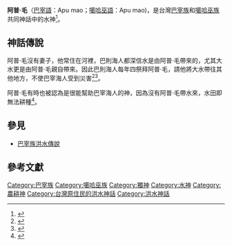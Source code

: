 {{expert|subject=臺灣原住民族}}

'''阿普·毛'''（[[巴宰語|巴宰語]]：Apu mao；[[噶哈巫語|噶哈巫語]]：Apu mao)，是台灣[[巴宰族|巴宰族]]和[[噶哈巫族|噶哈巫族]]共同神話中的水神<ref name="在地發聲‧我是噶哈巫系列演講：噶哈巫的多元信仰">{{cite web|author=[[潘寶鳳|潘寶鳳]]、[[潘應玉|潘應玉]] |title=在地發聲‧我是噶哈巫系列演講：噶哈巫的多元信仰 |url=https://tiprc.apc.gov.tw/blog_wp/?p=14560 |publisher=[[臺灣原住民族圖書資訊中心|臺灣原住民族圖書資訊中心]] |work=[[中華民國原住民族委員會|中華民國原住民族委員會]] |accessdate=2017-11-15 }}</ref>。

== 神話傳說 ==
阿普·毛沒有妻子，他常住在河裡，巴則海人都深信水是由阿普·毛帶來的，尤其大水更是由阿普·毛親自帶來。因此巴則海人每年四祭拜阿普·毛，請他將大水帶往其他地方，不使巴宰海人受到災害<ref name="台灣原住民族文學概說">{{cite web |author=[[巴蘇亞.博伊哲努|巴蘇亞.博伊哲努]]（浦忠成） |title=台灣原住民族文學概說 第二講洪水肆虐的時期 |url=https://www.dmtip.gov.tw/uploads/files/PDF/T1.pdf |publisher= |work= |accessdate=2020-12 |archive-date=2019-10-26 |archive-url=https://web.archive.org/web/20191026103036/http://www.dmtip.gov.tw/uploads//files/PDF/T1.pdf |dead-url=no }}</ref><ref name="第四屆台灣文化國際學術研討會論文集：台灣思想與台灣主體性">{{cite book |author=[[臺師大臺文所|臺師大臺文所]] |title=《第四屆台灣文化國際學術研討會論文集：台灣思想與台灣主體性》 |url=https://www.books.com.tw/products/0010698908 |publisher=[[萬卷樓|萬卷樓]] |year=2005-10-01 |isbn=9789577395481 }}</ref>{{Rp|185}}。 

阿普·毛有時也被認為是很能幫助巴宰海人的神，因為沒有阿普·毛帶水來，水田即無法耕種<ref name="屏東縣泰山國小100學年度第一學期五年級平埔課程教學計畫">{{cite web|author=[[楊茜評|楊茜評]] |url=http://www.loxa.edu.tw/schoolweb/view/index.php?WebID=794&schnum=134642&MainType=0&SubType=103&MainMenuId=52018&SubMenuId=52022&NowMainId=52018&NowSubId=52022 |title=《屏東縣泰山國小100學年度第一學期五年級平埔課程教學計畫》 |publisher= |work=[[屏東縣高樹鄉泰山國民小學|屏東縣高樹鄉泰山國民小學]] |accessdate=2011 }}</ref>。

== 參見 ==
*[[巴宰族洪水傳說|巴宰族洪水傳說]]

== 參考文獻 ==
{{reflist}}





[[Category:巴宰族|Category:巴宰族]]
[[Category:噶哈巫族|Category:噶哈巫族]]
[[Category:獨神|Category:獨神]]
[[Category:水神|Category:水神]]
[[Category:農耕神|Category:農耕神]]
[[Category:台灣原住民的洪水神話|Category:台灣原住民的洪水神話]]
[[Category:洪水神話|Category:洪水神話]]
{{Myth-stub}}